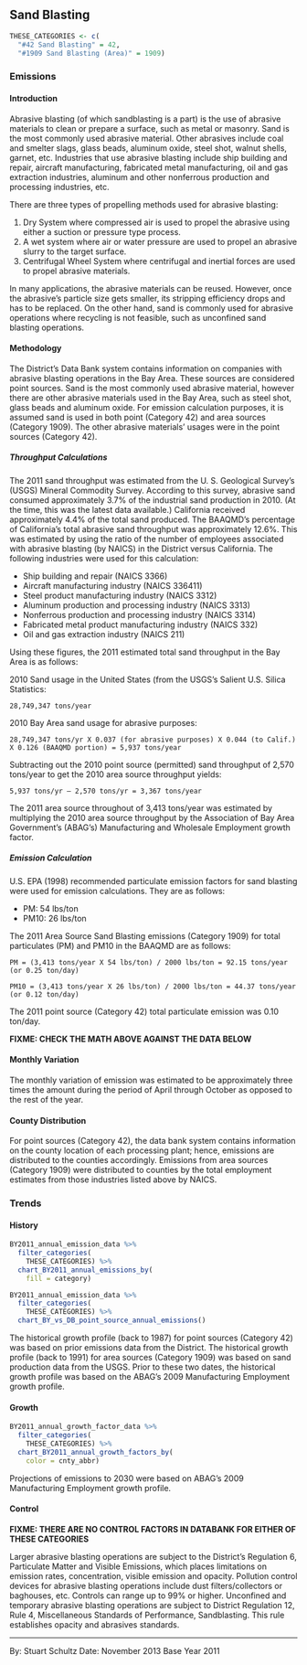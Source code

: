 ## Sand Blasting

```r
THESE_CATEGORIES <- c(
  "#42 Sand Blasting" = 42,
  "#1909 Sand Blasting (Area)" = 1909)
```

### Emissions

#### Introduction {-}

Abrasive blasting (of which sandblasting is a part) is the use of abrasive materials to clean or prepare a surface, such as metal or masonry. Sand is the most commonly used abrasive material. Other abrasives include coal and smelter slags, glass beads, aluminum oxide, steel shot, walnut shells, garnet, etc. Industries that use abrasive blasting include ship building and repair, aircraft manufacturing, fabricated metal manufacturing, oil and gas extraction industries, aluminum and other nonferrous production and processing industries, etc.

There are three types of propelling methods used for abrasive blasting:

1. Dry System where compressed air is used to propel the abrasive using either a suction or pressure type process.
2. A wet system where air or water pressure are used to propel an abrasive slurry to the target surface.
3. Centrifugal Wheel System where centrifugal and inertial forces are used to propel abrasive materials.

In many applications, the abrasive materials can be reused. However, once the abrasive’s particle size gets smaller, its stripping efficiency drops and has to be replaced. On the other hand, sand is commonly used for abrasive operations where recycling is not feasible, such as unconfined sand blasting operations.

#### Methodology {-}

The District's Data Bank system contains information on companies with abrasive blasting operations in the Bay Area. These sources are considered point sources. Sand is the most commonly used abrasive material, however there are other abrasive materials used in the Bay Area, such as steel shot, glass beads and aluminum oxide. For emission calculation purposes, it is assumed sand is used in both point (Category 42) and area sources (Category 1909). The other abrasive materials’ usages were in the point sources (Category 42).

##### Throughput Calculations {-}

The 2011 sand throughput was estimated from the U. S. Geological Survey’s (USGS) Mineral Commodity Survey. According to this survey, abrasive sand consumed approximately 3.7% of the industrial sand production in 2010. (At the time, this was the latest data available.) California received approximately 4.4% of the total sand produced. The BAAQMD’s percentage of California’s total abrasive sand throughput was approximately 12.6%. This was estimated by using the ratio of the number of employees associated with abrasive blasting (by NAICS) in the District versus California. The following industries were used for this calculation:

- Ship building and repair (NAICS 3366)
- Aircraft manufacturing industry (NAICS 336411)
- Steel product manufacturing industry (NAICS 3312)
- Aluminum production and processing industry (NAICS 3313)
- Nonferrous production and processing industry (NAICS 3314)
- Fabricated metal product manufacturing industry (NAICS 332)
- Oil and gas extraction industry (NAICS 211)

Using these figures, the 2011 estimated total sand throughput in the Bay Area is as follows:

2010 Sand usage in the United States (from the USGS’s Salient U.S. Silica Statistics: 

    28,749,347 tons/year

2010 Bay Area sand usage for abrasive purposes:

    28,749,347 tons/yr X 0.037 (for abrasive purposes) X 0.044 (to Calif.) X 0.126 (BAAQMD portion) = 5,937 tons/year

Subtracting out the 2010 point source (permitted) sand throughput of 2,570 tons/year to get the 2010 area source throughput yields:

    5,937 tons/yr – 2,570 tons/yr = 3,367 tons/year

The 2011 area source throughout of 3,413 tons/year was estimated by multiplying the 2010 area source throughput by the Association of Bay Area Government’s (ABAG’s) Manufacturing and Wholesale Employment growth factor.

##### Emission Calculation {-}

U.S. EPA (1998) recommended particulate emission factors for sand blasting were used for emission calculations. They are as follows:

- PM: 54 lbs/ton 
- PM10: 26 lbs/ton

The 2011 Area Source Sand Blasting emissions (Category 1909) for total particulates (PM) and PM10 in the BAAQMD are as follows:

    PM = (3,413 tons/year X 54 lbs/ton) / 2000 lbs/ton = 92.15 tons/year (or 0.25 ton/day)

    PM10 = (3,413 tons/year X 26 lbs/ton) / 2000 lbs/ton = 44.37 tons/year (or 0.12 ton/day)

The 2011 point source (Category 42) total particulate emission was 0.10 ton/day.

**FIXME: CHECK THE MATH ABOVE AGAINST THE DATA BELOW**

#### Monthly Variation {-}

The monthly variation of emission was estimated to be approximately three times the amount during the period of April through October as opposed to the rest of the year.

#### County Distribution {-}

For point sources (Category 42), the data bank system contains information on the county location of each processing plant; hence, emissions are distributed to the counties accordingly. Emissions from area sources (Category 1909) were distributed to counties by the total employment estimates from those industries listed above by NAICS.

### Trends

#### History {-}

```r
BY2011_annual_emission_data %>%
  filter_categories(
    THESE_CATEGORIES) %>%
  chart_BY2011_annual_emissions_by(
    fill = category) 
```

```r
BY2011_annual_emission_data %>%
  filter_categories(
    THESE_CATEGORIES) %>%
  chart_BY_vs_DB_point_source_annual_emissions()
```

The historical growth profile (back to 1987) for point sources (Category 42) was based on prior emissions data from the District. The historical growth profile (back to 1991) for area sources (Category 1909) was based on sand production data from the USGS. Prior to these two dates, the historical growth profile was based on the ABAG’s 2009 Manufacturing Employment growth profile.

#### Growth {-}

```r
BY2011_annual_growth_factor_data %>%
  filter_categories(
    THESE_CATEGORIES) %>%
  chart_BY2011_annual_growth_factors_by(
    color = cnty_abbr)
```

Projections of emissions to 2030 were based on ABAG’s 2009 Manufacturing Employment growth profile.

#### Control {-}

**FIXME: THERE ARE NO CONTROL FACTORS IN DATABANK FOR EITHER OF THESE CATEGORIES**

Larger abrasive blasting operations are subject to the District’s Regulation 6, Particulate Matter and Visible Emissions, which places limitations on emission rates, concentration, visible emission and opacity. Pollution control devices for abrasive blasting operations include dust filters/collectors or baghouses, etc. Controls can range up to 99% or higher.
Unconfined and temporary abrasive blasting operations are subject to District Regulation 12, Rule 4, Miscellaneous Standards of Performance, Sandblasting. This rule establishes opacity and abrasives standards.

***

By: Stuart Schultz
Date: November 2013
Base Year 2011

